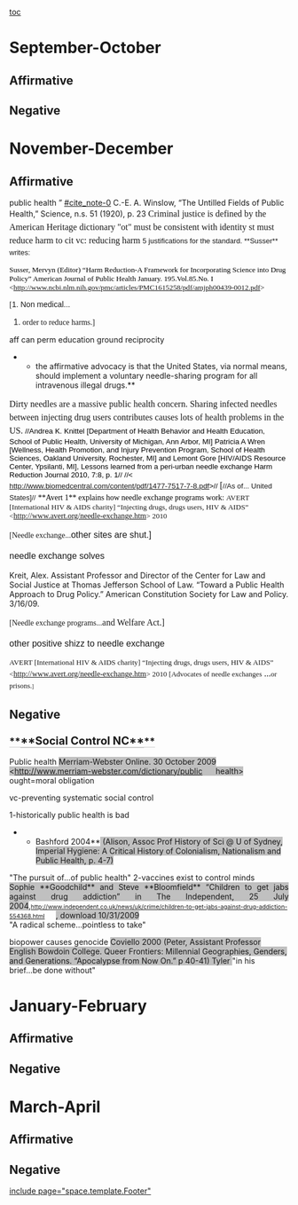[[toc]]
=September-October= 
==Affirmative== 
==Negative== 

=November-December= 
==Affirmative== 
public health 
” [[#cite_note-0]] C.-E. A. Winslow, “The Untilled Fields of Public Health,” Science, n.s. 51 (1920), p. 23
<span style="font-family: 'Times New Roman',helvetica,sans-serif; font-size: 16px; line-height: 24px;">Criminal justice is defined by the American Heritage dictionary</span>
<span style="font-family: 'Times New Roman',helvetica,sans-serif;"><span style="font-size: 16px; line-height: 24px;">"ot" must be consistent with identity</span></span>
<span style="font-family: 'Times New Roman',helvetica,sans-serif;"><span style="font-size: 16px; line-height: 24px;">st must reduce harm to cit</span></span>
<span style="font-family: 'Times New Roman',helvetica,sans-serif;"><span style="font-size: 16px; line-height: 24px;">vc: reducing harm</span></span>
<span style="font-family: 'Times New Roman',helvetica,sans-serif;"><span style="font-family: arial,helvetica,sans-serif; font-size: 13px; line-height: 19px;"> 5 justifications for the standard. **Susser** writes:</span></span>

<span style="color: black; font-family: Times; font-size: 10pt;">Susser, Mervyn (Editor) “Harm Reduction-A Framework for Incorporating Science into Drug Policy” American Journal of Public Health January. 195.Vol.85.No. I <http://www.ncbi.nlm.nih.gov/pmc/articles/PMC1615258/pdf/amjph00439-0012.pdf> </span>

<span style="font-family: Times,helvetica,sans-serif;">[<span style="font-family: Times-Roman,helvetica,sans-serif;">1. Non medical...</span></span>
# <span style="0in mso-list: l0 level1 lfo1; tab-stops: list .5in;"><span style="font-family: Times;">order to reduce harms.]</span></span>

aff can perm
education
ground
reciprocity
**the affirmative advocacy is that the United States, via normal means, should implement a voluntary needle-sharing program for all intravenous illegal drugs.** 
<span style="font-family: 'Times New Roman',helvetica,sans-serif; font-size: 16px; font-weight: normal; line-height: 24px;">Dirty needles are a massive public health concern. Sharing infected needles between injecting drug users contributes causes lots of health problems in the US.</span>
<span style="tab-stops: 28.0pt 56.0pt 84.0pt 112.0pt 140.0pt 168.0pt 196.0pt 224.0pt 3.5in 280.0pt 308.0pt 336.0pt; text-autospace: ideograph-numeric;"><span style="color: black; font-family: Helvetica; font-size: 10pt;">//Andrea K. Knittel [Department of Health Behavior and Health Education, School of Public Health, University of Michigan, Ann Arbor, MI] Patricia A Wren [Wellness, Health Promotion, and Injury Prevention Program, School of Health Sciences, Oakland University, Rochester, MI] and Lemont Gore [HIV/AIDS Resource Center, Ypsilanti, MI], Lessons learned from a peri-urban needle exchange Harm Reduction Journal 2010, 7:8, p. 1// </span></span>
<span style="tab-stops: 28.0pt 56.0pt 84.0pt 112.0pt 140.0pt 168.0pt 196.0pt 224.0pt 3.5in 280.0pt 308.0pt 336.0pt; text-autospace: ideograph-numeric;"><span style="color: black; font-family: Helvetica; font-size: 10pt;">//< http://www.biomedcentral.com/content/pdf/1477-7517-7-8.pdf>// </span></span>
<span style="font-family: 'Times New Roman',helvetica,sans-serif; font-size: 16px; line-height: 24px;">[<span style="font-family: Helvetica,helvetica,sans-serif; font-size: 13px; line-height: 19px;">//As of... United States]//</span></span>
<span style="font-family: 'Times New Roman',helvetica,sans-serif; font-size: 16px; line-height: 24px;"><span style="font-family: Helvetica,helvetica,sans-serif; font-size: 13px; line-height: 19px;"> </span></span>
<span style="tab-stops: 28.0pt 56.0pt 84.0pt 112.0pt 140.0pt 168.0pt 196.0pt 224.0pt 3.5in 280.0pt 308.0pt 336.0pt; text-autospace: ideograph-numeric;"><span style="color: black; font-family: Times;">**Avert 1** explains how needle exchange programs work: </span></span>
<span style="tab-stops: 28.0pt 56.0pt 84.0pt 112.0pt 140.0pt 168.0pt 196.0pt 224.0pt 3.5in 280.0pt 308.0pt 336.0pt; text-autospace: ideograph-numeric;"><span style="color: black; font-family: Times-Roman; font-size: 11pt;">  </span></span>
<span style="tab-stops: 28.0pt 56.0pt 84.0pt 112.0pt 140.0pt 168.0pt 196.0pt 224.0pt 3.5in 280.0pt 308.0pt 336.0pt; text-autospace: ideograph-numeric;"><span style="font-family: Times; font-size: 10pt;">AVERT [International HIV & AIDS charity] “Injecting drugs, drugs users, HIV & AIDS” <</span><span style="font-family: Times;">[[http://www.avert.org/needle-exchange.htm]]</span><span style="font-family: Times; font-size: 10pt;">> 2010 </span></span>
<span style="tab-stops: 28.0pt 56.0pt 84.0pt 112.0pt 140.0pt 168.0pt 196.0pt 224.0pt 3.5in 280.0pt 308.0pt 336.0pt; text-autospace: ideograph-numeric;"><span style="color: black; font-family: Times-Roman; font-size: 11pt;">  </span></span>

<span class="Boldunderline"><span style="font-family: Times-Roman;">[Needle exchange...<span style="font-family: ArialMT,helvetica,sans-serif; font-size: 16px; font-style: normal; line-height: 24px;">other sites are shut.]</span></span></span>

<span class="Boldunderline"><span style="font-family: Times-Roman;"><span style="font-family: ArialMT,helvetica,sans-serif; font-size: 16px; font-style: normal; line-height: 24px;">needle exchange solves</span></span></span>

<span class="Boldunderline"><span style="font-family: Times-Roman;"><span style="font-family: ArialMT,helvetica,sans-serif; font-size: 16px; font-style: normal; line-height: 24px;"> </span></span></span>
<span class="CardUnderlined">Kreit</span>, Alex. Assistant Professor and Director of the Center for Law and Social Justice at Thomas Jefferson School of Law. “Toward a Public Health Approach to Drug Policy.” American Constitution Society for Law and Policy. 3/16/<span class="CardUnderlined">09</span>.

<span class="Boldunderline"><span style="font-family: Times-Roman;">[Needle exchange programs...<span style="font-family: 'Times New Roman',helvetica,sans-serif; font-size: 16px; line-height: 24px;">and Welfare Act.]</span></span></span>

<span class="Boldunderline"><span style="font-family: Times-Roman;"><span style="font-family: Times-Roman,helvetica,sans-serif; font-size: 16px; line-height: 24px;">other positive shizz to needle exchange</span></span></span>

<span style="tab-stops: 28.0pt 56.0pt 84.0pt 112.0pt 140.0pt 168.0pt 196.0pt 224.0pt 3.5in 280.0pt 308.0pt 336.0pt; text-autospace: ideograph-numeric;"><span style="font-family: Times; font-size: 10pt;">AVERT [International HIV & AIDS charity] “Injecting drugs, drugs users, HIV & AIDS” <</span><span style="font-family: Times;">[[http://www.avert.org/needle-exchange.htm]]</span><span style="font-family: Times; font-size: 10pt;">> 2010 </span></span>
<span style="tab-stops: 28.0pt 56.0pt 84.0pt 112.0pt 140.0pt 168.0pt 196.0pt 224.0pt 3.5in 280.0pt 308.0pt 336.0pt; text-autospace: ideograph-numeric;"><span style="color: black; font-family: Helvetica;">  </span></span>
<span class="Boldunderline"><span style="font-family: Times-Roman;"><span style="font-size: 16px; line-height: 24px;"><span style="font-size: 13px; line-height: 19px;">[Advocates of needle exchanges</span> ...<span style="font-family: arial,helvetica,sans-serif; font-size: 13px; line-height: 19px;"><span class="Boldunderline"><span style="font-family: Times-Roman;">or prisons</span></span><span style="font-family: ArialMT;">.<span style="font-size: 10px;">]</span></span></span></span></span></span>
<span class="Boldunderline"><span style="font-family: Helvetica;"> </span></span>


==Negative== 


===<span style="border-bottom-color: #cccccc; border-bottom-style: solid; border-bottom-width: 1px; font-size: 1.1em; margin-bottom: 0px; margin-left: 0px; margin-right: 0px; margin-top: 0px; padding-bottom: 0px; padding-left: 0px; padding-right: 0px; padding-top: 5px;">**<span style="border-bottom-color: #cccccc; border-bottom-style: solid; border-bottom-width: 1px; font-size: 1.1em; margin-bottom: 0px; margin-left: 0px; margin-right: 0px; margin-top: 0px; padding-bottom: 0px; padding-left: 0px; padding-right: 0px; padding-top: 5px;">**Social Control NC**</span>**</span>=== 
Public health
<span style="background-attachment: scroll; background-color: silver; background-image: none; background-position: 0% 0%; line-height: normal;">Merriam-Webster Online. 30 October 2009
<<span style="background-attachment: initial; background-color: initial; background-position: 100% 50%; padding-right: 10px;"><span style="-webkit-background-clip: initial; -webkit-background-origin: initial; background-attachment: initial; background-color: initial; url(http: //wiki.debatecoaches.org/i/a.gif); background-position: 100% 50%; background-repeat: no-repeat; padding-right: 10px;">[[http://www.merriam-webster.com/dictionary/public]]</span></span> health> </span>
ought=moral obligation

vc-preventing systematic social control

1-historically public health is bad
**Bashford 2004**<span style="background-attachment: scroll; background-color: silver; background-image: none; background-position: 0% 0%;"> (Alison, Assoc Prof History of Sci @ U of Sydney, Imperial Hygiene: A Critical History of Colonialism, Nationalism and Public Health, p. 4-7) </span>
"The pursuit of...of public health"
2-vaccines exist to control minds
<span style="display: block; text-align: justify;"><span style="background-attachment: scroll; background-color: silver; background-image: none; background-position: 0% 0%;">Sophie **Goodchild** and Steve **Bloomfield** “Children to get jabs against drug addiction” in The Independent, 25 July 2004</span>,<span style="background-attachment: initial; background-color: initial; background-position: 100% 50%; font-size: 8pt; line-height: 12px; padding-right: 10px;"><span style="-webkit-background-clip: initial; -webkit-background-origin: initial; background-attachment: initial; background-color: initial; url(http: //wiki.debatecoaches.org/i/a.gif); background-position: 100% 50%; background-repeat: no-repeat; padding-right: 10px;">[[http://www.independent.co.uk/news/uk/crime/children-to-get-jabs-against-drug-addiction-554368.html]]</span></span><span style="background-attachment: scroll; background-color: silver; background-image: none; background-position: 0% 0%;">, download 10/31/2009</span></span>
"A radical scheme...pointless to take"

biopower causes genocide
<span style="background-attachment: scroll; background-color: silver; background-image: none; background-position: 0% 0%;">Coviello 2000 (Peter, Assistant Professor English Bowdoin College. Queer Frontiers: Millennial Geographies, Genders, and Generations. “Apocalypse from Now On.” p 40-41) Tyler </span>
"in his brief...be done without"

=January-February= 
==Affirmative== 
==Negative== 

=March-April= 
==Affirmative== 
==Negative== 

[[include page="space.template.Footer"]]